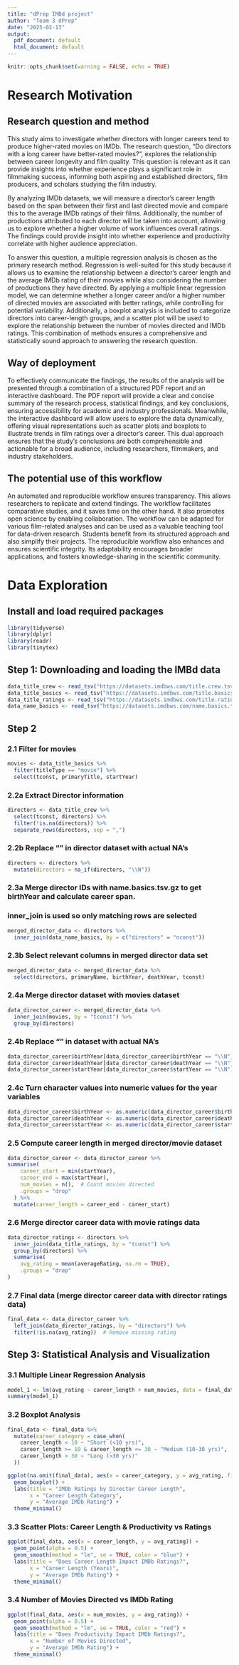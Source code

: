 ```yaml
---
title: "dPrep IMBd project"
author: "Team 3 dPrep"
date: "2025-02-13"
output:
  pdf_document: default
  html_document: default
---
```


```r
knitr::opts_chunk$set(warning = FALSE, echo = TRUE)
```

# Research Motivation

## Research question and method

This study aims to investigate whether directors with longer careers tend to produce higher-rated movies on IMDb. The research question, "Do directors with a long career have better-rated movies?", explores the relationship between career longevity and film quality. This question is relevant as it can provide insights into whether experience plays a significant role in filmmaking success, informing both aspiring and established directors, film producers, and scholars studying the film industry.

By analyzing IMDb datasets, we will measure a director’s career length based on the span between their first and last directed movie and compare this to the average IMDb ratings of their films. Additionally, the number of productions attributed to each director will be taken into account, allowing us to explore whether a higher volume of work influences overall ratings. The findings could provide insight into whether experience and productivity correlate with higher audience appreciation.

To answer this question, a multiple regression analysis is chosen as the primary research method. Regression is well-suited for this study because it allows us to examine the relationship between a director’s career length and the average IMDb rating of their movies while also considering the number of productions they have directed. By applying a multiple linear regression model, we can determine whether a longer career and/or a higher number of directed movies are associated with better ratings, while controlling for potential variability. Additionally, a boxplot analysis is included to categorize directors into career-length groups, and a scatter plot will be used to explore the relationship between the number of movies directed and IMDb ratings. This combination of methods ensures a comprehensive and statistically sound approach to answering the research question.

## Way of deployment

To effectively communicate the findings, the results of the analysis will be presented through a combination of a structured PDF report and an interactive dashboard. The PDF report will provide a clear and concise summary of the research process, statistical findings, and key conclusions, ensuring accessibility for academic and industry professionals. Meanwhile, the interactive dashboard will allow users to explore the data dynamically, offering visual representations such as scatter plots and boxplots to illustrate trends in film ratings over a director’s career. This dual approach ensures that the study’s conclusions are both comprehensible and actionable for a broad audience, including researchers, filmmakers, and industry stakeholders.

## The potential use of this workflow

An automated and reproducible workflow ensures transparency. This allows researchers to replicate and extend findings. The workflow facilitates comparative studies, and it saves time on the other hand. It also promotes open science by enabling collaboration. The workflow can be adapted for various film-related analyses and can be used as a valuable teaching tool for data-driven research. Students benefit from its structured approach and also simplify their projects. The reproducible workflow also enhances and ensures scientific integrity. Its adaptability encourages broader applications, and fosters knowledge-sharing in the scientific community.

# Data Exploration

## Install and load required packages

```r
library(tidyverse)
library(dplyr)
library(readr)
library(tinytex)
```

## Step 1: Downloading and loading the IMBd data

```r
data_title_crew <- read_tsv("https://datasets.imdbws.com/title.crew.tsv.gz")
data_title_basics <- read_tsv("https://datasets.imdbws.com/title.basics.tsv.gz")
data_title_ratings <- read_tsv("https://datasets.imdbws.com/title.ratings.tsv.gz")
data_name_basics <- read_tsv("https://datasets.imdbws.com/name.basics.tsv.gz")

```

## Step 2

### 2.1 Filter for movies

```r
movies <- data_title_basics %>%
  filter(titleType == "movie") %>%
  select(tconst, primaryTitle, startYear)

```

### 2.2a Extract Director information

```r
directors <- data_title_crew %>%
  select(tconst, directors) %>%
  filter(!is.na(directors)) %>%
  separate_rows(directors, sep = ",")
```

### 2.2b Replace "\N" in director dataset with actual NA's

```r
directors <- directors %>%
  mutate(directors = na_if(directors, "\\N"))
```

### 2.3a Merge director IDs with name.basics.tsv.gz to get birthYear and calculate career span.

### inner_join is used so only matching rows are selected

```r
merged_director_data <- directors %>%
  inner_join(data_name_basics, by = c("directors" = "nconst"))
```

### 2.3b Select relevant columns in merged director data set

```r
merged_director_data <- merged_director_data %>% 
  select(directors, primaryName, birthYear, deathYear, tconst)

```

### 2.4a Merge director dataset with movies dataset

```r
data_director_career <- merged_director_data %>%
  inner_join(movies, by = "tconst") %>%
  group_by(directors)
```

### 2.4b Replace "\N" in dataset with actual NA's

```r
data_director_career$birthYear[data_director_career$birthYear == "\\N"] <- NA 
data_director_career$deathYear[data_director_career$deathYear == "\\N"] <- NA 
data_director_career$startYear[data_director_career$startYear == "\\N"] <- NA 
```

### 2.4c Turn character values into numeric values for the year variables

```r
data_director_career$birthYear <- as.numeric(data_director_career$birthYear)
data_director_career$deathYear <- as.numeric(data_director_career$deathYear)
data_director_career$startYear <- as.numeric(data_director_career$startYear)
```

### 2.5 Compute career length in merged director/movie dataset

```r
data_director_career <- data_director_career %>% 
summarise(
    career_start = min(startYear),
    career_end = max(startYear),
    num_movies = n(),  # Count movies directed
    .groups = "drop"
  ) %>%
  mutate(career_length = career_end - career_start)
```

### 2.6 Merge director career data with movie ratings data

```r
data_director_ratings <- directors %>%
  inner_join(data_title_ratings, by = "tconst") %>%
  group_by(directors) %>%
  summarise(
    avg_rating = mean(averageRating, na.rm = TRUE),
    .groups = "drop"
)
```

### 2.7 Final data (merge director career data with director ratings data)

```r
final_data <- data_director_career %>%
  left_join(data_director_ratings, by = "directors") %>%
  filter(!is.na(avg_rating))  # Remove missing rating

```

## Step 3: Statistical Analysis and Visualization

### 3.1 Multiple Linear Regression Analysis

```r
model_1 <- lm(avg_rating ~ career_length + num_movies, data = final_data)
summary(model_1)
```

### 3.2 Boxplot Analysis

```r
final_data <- final_data %>%
  mutate(career_category = case_when(
    career_length < 10 ~ "Short (<10 yrs)",
    career_length >= 10 & career_length <= 30 ~ "Medium (10-30 yrs)",
    career_length > 30 ~ "Long (>30 yrs)"
  ))

ggplot(na.omit(final_data), aes(x = career_category, y = avg_rating, fill = career_category)) +
  geom_boxplot() +
  labs(title = "IMDb Ratings by Director Career Length",
       x = "Career Length Category",
       y = "Average IMDb Rating") +
  theme_minimal()

```

### 3.3 Scatter Plots: Career Length & Productivity vs Ratings

```r
ggplot(final_data, aes(x = career_length, y = avg_rating)) +
  geom_point(alpha = 0.5) +
  geom_smooth(method = "lm", se = TRUE, color = "blue") +
  labs(title = "Does Career Length Impact IMDb Ratings?",
       x = "Career Length (Years)",
       y = "Average IMDb Rating") +
  theme_minimal()

```

### 3.4 Number of Movies Directed vs IMDb Rating

```r
ggplot(final_data, aes(x = num_movies, y = avg_rating)) +
  geom_point(alpha = 0.5) +
  geom_smooth(method = "lm", se = TRUE, color = "red") +
  labs(title = "Does Productivity Impact IMDb Ratings?",
       x = "Number of Movies Directed",
       y = "Average IMDb Rating") +
  theme_minimal()

```
